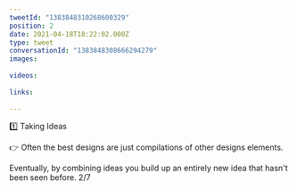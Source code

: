 ```yaml
---
tweetId: "1383848310268600329"
position: 2
date: 2021-04-18T18:22:02.000Z
type: tweet
conversationId: "1383848308666294279"
images:
  
videos:
  
links:
  
---
```

1️⃣ Taking Ideas

👉 Often the best designs are just compilations of other designs elements.

Eventually, by combining ideas you build up an entirely new idea that hasn't been seen before. 2/7
